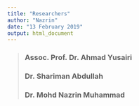 ```yaml
---
title: "Researchers"
author: "Nazrin"
date: "13 February 2019"
output: html_document
---
```

>### Assoc. Prof. Dr. Ahmad Yusairi
>### Dr. Shariman Abdullah
>### Dr. Mohd Nazrin Muhammad